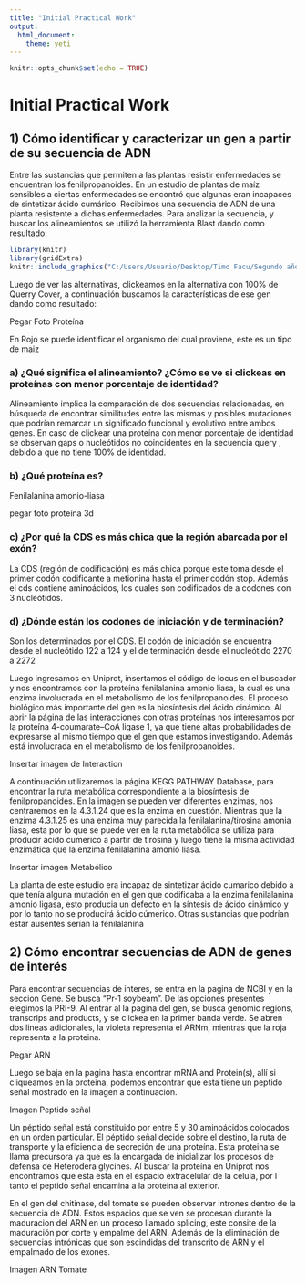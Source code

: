 ```yaml
---
title: "Initial Practical Work"
output: 
  html_document:
    theme: yeti
---
```


```r
knitr::opts_chunk$set(echo = TRUE)
```
# Initial Practical Work

## 1) Cómo identificar y caracterizar un gen a partir de su secuencia de ADN
Entre las sustancias que permiten a las plantas resistir enfermedades se encuentran los fenilpropanoides. En un estudio de plantas de maíz sensibles a ciertas enfermedades se encontró que algunas eran incapaces de sintetizar ácido cumárico. Recibimos una secuencia de ADN de una planta resistente a dichas enfermedades.
Para analizar la secuencia, y buscar los alineamientos se utilizó la herramienta Blast dando como resultado:

```r
library(knitr)
library(gridExtra)
knitr::include_graphics("C:/Users/Usuario/Desktop/Timo Facu/Segundo año/2ndo Cuatri/Bioinformatica/initialpracticalwork.github.io/index_files/figure-html/Blast.png")

```

Luego de ver las alternativas, clickeamos en la alternativa con 100% de Querry Cover, a continuación buscamos la características de ese gen dando como resultado:

Pegar Foto Proteína

En Rojo se puede identificar el organismo del cual proviene, este es un tipo de maiz

### a) ¿Qué significa el alineamiento? ¿Cómo se ve si clickeas en proteínas con menor porcentaje de identidad?
Alineamiento implica la comparación de dos secuencias relacionadas, en búsqueda de encontrar similitudes entre las mismas y posibles mutaciones que podrían remarcar un significado funcional y evolutivo entre ambos genes. En caso de clickear una proteína con menor porcentaje de identidad se observan gaps o nucleótidos no coincidentes en la secuencia query , debido a que no tiene 100% de identidad.

### b) ¿Qué proteína es?
Fenilalanina amonio-liasa

pegar foto proteína 3d

### c) ¿Por qué la CDS es más chica que la región abarcada por el exón?
La CDS (región de codificación) es más chica porque este toma desde el primer codón codificante a metionina hasta el primer codón stop. Además el cds contiene aminoácidos, los cuales son codificados de a codones con 3 nucleótidos.

### d) ¿Dónde están los codones de iniciación y de terminación?
Son los determinados por el CDS. El codón de iniciación se encuentra desde el nucleótido 122 a 124 y el de terminación desde el nucleótido 2270 a 2272


Luego ingresamos en Uniprot, insertamos el código de locus en el buscador y nos encontramos con la proteína fenilalanina amonio liasa, la cual es una enzima involucrada en el metabolismo de los fenilpropanoides. El proceso biológico más importante del gen es la biosíntesis del ácido cinámico. Al abrir la página de las interacciones con otras proteínas nos interesamos por la proteína 4-coumarate--CoA ligase 1, ya que tiene altas probabilidades de expresarse al mismo tiempo que el gen que estamos investigando. Además está involucrada en el metabolismo de los fenilpropanoides.

Insertar imagen de Interaction

A continuación utilizaremos la página KEGG PATHWAY Database, para encontrar la ruta metabólica correspondiente a la biosíntesis de fenilpropanoides. En la imagen se pueden ver diferentes enzimas, nos centraremos en la 4.3.1.24 que es la enzima en cuestión. Mientras que la enzima 4.3.1.25 es una enzima muy parecida la fenilalanina/tirosina amonia liasa, esta por lo que se puede ver en la ruta metabólica se utiliza para producir acido cumerico a partir de tirosina y luego tiene la misma actividad enzimática que la enzima fenilalanina amonio liasa.

Insertar imagen Metabólico

La planta de este estudio era incapaz de sintetizar ácido cumarico debido a que tenía alguna mutación en el gen que codificaba a la enzima fenilalanina amonio ligasa, esto producia un defecto en la síntesis de ácido cinámico y por lo tanto no se producirá ácido cúmerico. Otras sustancias que podrían estar ausentes serían la fenilalanina

## 2) Cómo encontrar secuencias de ADN de genes de interés
Para encontrar secuencias de interes, se entra en la pagina de NCBI y en la seccion Gene. Se busca "Pr-1 soybeam". De las opciones presentes elegimos la PRI-9. Al entrar al la pagina del gen, se busca genomic regions, transcrips and products, y se clickea en la primer banda verde. Se abren dos lineas adicionales, la violeta representa el ARNm, mientras que la roja representa a la proteina.

Pegar ARN

 Luego se baja en la pagina hasta encontrar mRNA and Protein(s), allí si cliqueamos en la proteina, podemos encontrar que esta tiene un peptido señal mostrado en la imagen a continuacion.
 
 Imagen Peptido señal
 
Un péptido señal está constituido por entre 5 y 30 aminoácidos colocados en un orden particular. El péptido señal decide sobre el destino, la ruta de transporte y la eficiencia de secreción de una proteína. Esta proteina se llama precursora ya que es la encargada de inicializar los procesos de defensa de Heterodera glycines. Al buscar la proteína en Uniprot nos encontramos que esta esta en el espacio extracelular de la celula, por l tanto el peptido señal encamina a la proteina al exterior.

En el gen del chitinase, del tomate se pueden observar intrones dentro de la secuencia de ADN. Estos espacios que se ven se procesan durante la maduracion del ARN en un proceso llamado splicing, este consite de la maduración por corte y empalme del ARN. Además de la eliminación de secuencias intrónicas que son escindidas del transcrito de ARN y el empalmado de los exones.

Imagen ARN Tomate

